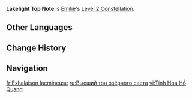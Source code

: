 {{Constellation Infobox
|image         = Constellation Lakelight Top Note.png
|character     = Emilie
|level         = 2
|description   = When Fragrance Extraction, Aromatic Explication, or Cleardew Cologne produced by the Passive Talent "Lingering Fragrance" (the last of which requires Passive Talent activation) hits opponents, those opponents' {{Color|Dendro RES}} is decreased by 30% for 10s.
|scale_att1    = 
|scale_att2    = 
|utility1      = Dendro RES Reduction
|utility2      = 
}}
'''Lakelight Top Note''' is [[Emilie]]'s [[Level 2 Constellation]].
<!--
==Gameplay Notes==
--><!--
==Preview==
{Preview
|file = Lakelight Top Note Preview
}
-->
==Other Languages==
{{Other Languages
|en       = Lakelight Top Note
|zhs      = 湖光顶调
|zhs_rm   = Húguāng Dǐngdiào
|zht      = 湖光頂調
|zht_rm   = Húguāng Dǐngdiào
|zh_tl    = Lakelight Top Note
|ja       = 湖光のトップノート
|ja_rm    = Kokou no Toppu Nooto{{Assumed}}
|ja_tl    = Lakelight Top Note
|ko       = 호숫빛 탑 노트

|ko_tl    = 
|es       = Mezcla lumilago
|es_tl    = Lakelight Mix
|fr       = Exhalaison lacmineuse
|fr_tl    = {{Lex|Lakelight|fr}} Exhalation
|ru       = Высший тон озёрного света
|ru_tl    = Lake Light Top Note
|th       = Lakelight Top Note
|vi       = Tinh Hoa {{tt|Hồ Quang|湖光}}
|vi_tl    = Lakelight Essence
|de       = Angeruch der Seebrise
|de_tl    = Top Note of the Sea Breeze
|id       = Lakelight Top Note
|pt       = Harmonia de Luzes
|pt_tl    = 
|tr       = Göldeki Işık Üst Notası
|tr_tl    = 
|it       = Nota di testa del Lagoluce
|it_tl    = Lakelight Top Note
}}

==Change History==
{{Change History|4.8}}

==Navigation==
{{Talent Navbox|Emilie}}

[[fr:Exhalaison lacmineuse]]
[[ru:Высший тон озёрного света]]
[[vi:Tinh Hoa Hồ Quang]]